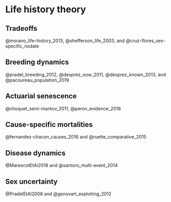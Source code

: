 # Life history theory  {#tradeoffs}

## Tradeoffs

@morano_life-history_2013, @shefferson_life_2003, and @cruz-flores_sex-specific_nodate

## Breeding dynamics

@pradel_breeding_2012, @desprez_now_2011, @desprez_known_2013, and @pacoureau_population_2019

## Actuarial senescence

@choquet_semi-markov_2011, @peron_evidence_2016

## Cause-specific mortalities

@fernandez-chacon_causes_2016 and @ruette_comparative_2015

## Disease dynamics

@MarescotEtAl2018 and @santoro_multi-event_2014

## Sex uncertainty

@PradelEtAl2008 and @genovart_exploiting_2012


